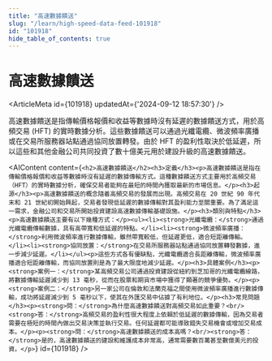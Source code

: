 ```yaml
---
title: "高速數據饋送"
slug: "/learn/high-speed-data-feed-101918"
id: "101918"
hide_table_of_contents: true
---
```



# 高速數據饋送

<ArticleMeta id={101918} updatedAt={'2024-09-12 18:57:30'} />
<div className='border-solid border-b border-t-0 my-4 border-[var(--ifm-color-gray-300)]' />

高速數據饋送是指傳輸價格報價和收益等數據時沒有延遲的數據饋送方式，用於高頻交易 (HFT) 的實時數據分析。這些數據饋送可以通過光纖電纜、微波頻率廣播或在交易所服務器站點通過協同放置轉發。由於 HFT 的盈利性取決於低延遲，所以這些和其他金融公司共同投資了數十億美元用於建設升級的高速數據饋送。

<AIContent content={`<h2>高速數據饋送</h2><h3>定義</h3><p>高速數據饋送是指在傳輸價格報價和收益等數據時沒有延遲的數據傳輸方式。這種數據饋送方式主要用於高頻交易（HFT）的實時數據分析，確保交易者能夠在最短的時間內獲取最新的市場信息。</p><h3>起源</h3><p>高速數據饋送的概念隨着高頻交易的發展而出現。高頻交易在 20 世紀 90 年代末和 21 世紀初開始興起，交易者發現低延遲的數據傳輸對其盈利能力至關重要。為了滿足這一需求，金融公司和交易所開始投資建設高速數據傳輸基礎設施。</p><h3>類別與特點</h3><p>高速數據饋送主要有以下幾種方式：</p><ul><li><strong>光纖電纜：</strong>通過光纖電纜傳輸數據，具有高帶寬和低延遲的特點。</li><li><strong>微波頻率廣播：</strong>利用微波頻率進行數據傳輸，雖然帶寬較低，但延遲更低，適合短距離傳輸。</li><li><strong>協同放置：</strong>在交易所服務器站點通過協同放置轉發數據，進一步減少延遲。</li></ul><p>這些方式各有優缺點，光纖電纜適合長距離傳輸，微波頻率廣播適合短距離傳輸，而協同放置則是為了最大限度地減少延遲。</p><h3>具體案例</h3><p><strong>案例一：</strong>某高頻交易公司通過投資建設從紐約到芝加哥的光纖電纜線路，將數據傳輸延遲減少到 13 毫秒，從而在股票和期貨市場中獲得了顯著的競爭優勢。</p><p><strong>案例二：</strong>另一家公司在倫敦和法蘭克福之間使用微波頻率廣播進行數據傳輸，成功將延遲減少到 5 毫秒以下，使其在外匯交易中佔據了有利地位。</p><h3>常見問題</h3><p><strong>問：</strong>為什麼高速數據饋送對高頻交易如此重要？<br/><strong>答：</strong>高頻交易的盈利性很大程度上依賴於低延遲的數據傳輸，因為交易者需要在極短的時間內做出交易決策並執行交易。任何延遲都可能導致錯失交易機會或增加交易成本。</p><p><strong>問：</strong>高速數據饋送的成本高嗎？<br/><strong>答：</strong>是的，高速數據饋送的建設和維護成本非常高，通常需要數百萬甚至數億美元的投資。</p>`} id={101918} />
